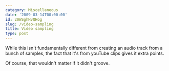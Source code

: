 ```yaml
---
category: Miscellaneous
date: '2009-03-14T00:00:00'
id: 20WSghHvQHog
slug: /video-sampling
title: Video sampling
type: post
---
```


While this isn't fundamentally different from creating an audio
track from a bunch of samples, the fact that it's from youTube
clips gives it extra points.

Of course, that wouldn't matter if it didn't groove.